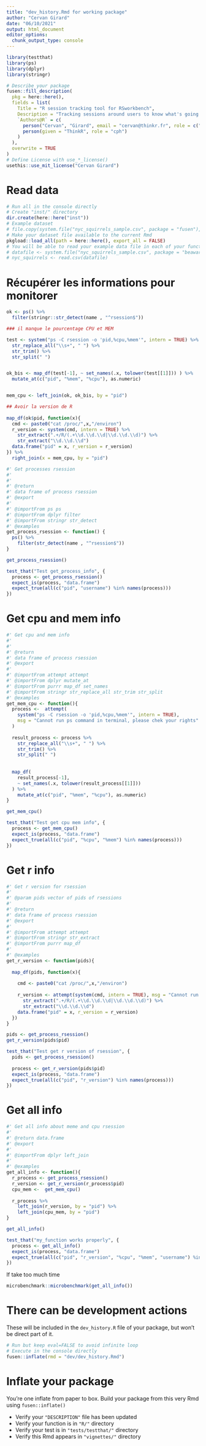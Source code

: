 ```yaml
---
title: "dev_history.Rmd for working package"
author: "Cervan Girard"
date: "06/10/2021"
output: html_document
editor_options: 
  chunk_output_type: console
---
```


```r
library(testthat)
library(ps)
library(dplyr)
library(stringr)
```

<!--
# Description of your package

This will fill the description of your package.
--> 

```r
# Describe your package
fusen::fill_description(
  pkg = here::here(),
  fields = list(
    Title = "R session tracking tool for RSworkbench",
    Description = "Tracking sessions around users to know what's going on.",
    `Authors@R` = c(
      person("Cervan", "Girard", email = "cervan@thinkr.fr", role = c("aut", "cre"), comment = c(ORCID = "0000-0002-4816-4624")),
      person(given = "ThinkR", role = "cph")
    )
  ),
  overwrite = TRUE
)
# Define License with use_*_license()
usethis::use_mit_license("Cervan Girard")
```

# Read data

<!-- Store your dataset in a directory named "inst/" at the root of your project -->
<!-- Use it for your tests in this Rmd thanks to `load_all()` to make it available
and `system.file()` to read it in your examples 
-->

```r
# Run all in the console directly
# Create "inst/" directory
dir.create(here::here("inst"))
# Example dataset
# file.copy(system.file("nyc_squirrels_sample.csv", package = "fusen"), here::here("inst"))
# Make your dataset file available to the current Rmd
pkgload::load_all(path = here::here(), export_all = FALSE)
# You will be able to read your example data file in each of your function examples and tests as follows
# datafile <- system.file("nyc_squirrels_sample.csv", package = "beaware")
# nyc_squirrels <- read.csv(datafile)
```


# Récupérer les informations pour monitorer


```r
ok <- ps() %>% 
  filter(stringr::str_detect(name , "^rsession$"))

### il manque le pourcentage CPU et MEM

test <- system("ps -C rsession -o 'pid,%cpu,%mem'", intern = TRUE) %>% 
  str_replace_all("\\s+", " ") %>%
  str_trim() %>% 
  str_split(" ") 


ok_bis <- map_df(test[-1], ~ set_names(.x, tolower(test[[1]])) ) %>% 
  mutate_at(c("pid", "%mem", "%cpu"), as.numeric)


mem_cpu <- left_join(ok, ok_bis, by = "pid") 

## Avoir la version de R
  
map_df(ok$pid, function(x){
  cmd <- paste0("cat /proc/",x,"/environ")
  r_version <- system(cmd, intern = TRUE) %>% 
    str_extract(".+/R/(.+\\d.\\d.\\d|\\d.\\d.\\d)") %>% 
    str_extract("\\d.\\d.\\d")
  data.frame("pid" = x, r_version = r_version)
}) %>% 
  right_join(x = mem_cpu, by = "pid")

```



```r
#' Get processes rsession
#'
#'
#' @return
#' data frame of process rsession
#' @export
#'
#' @importFrom ps ps
#' @importFrom dplyr filter
#' @importFrom stringr str_detect
#' @examples
get_process_rsession <- function() {
  ps() %>% 
    filter(str_detect(name , "^rsession$"))
}
```

```r
get_process_rsession()
```

```r
test_that("Test get_process_info", {
  process <- get_process_rsession()
  expect_is(process, "data.frame")
  expect_true(all(c("pid", "username") %in% names(process)))
})
```

# Get cpu and mem info

```r
#' Get cpu and mem info
#'
#'
#' @return
#' data frame of process rsession
#' @export
#'
#' @importFrom attempt attempt
#' @importFrom dplyr mutate_at
#' @importFrom purrr map_df set_names
#' @importFrom stringr str_replace_all str_trim str_split
#' @examples
get_mem_cpu <- function(){
  process <-  attempt(
    system("ps -C rsession -o 'pid,%cpu,%mem'", intern = TRUE), 
    msg = "Cannot run ps command in terminal, please chek your rights"
  )
  
  result_process <- process %>% 
    str_replace_all("\\s+", " ") %>%
    str_trim() %>% 
    str_split(" ") 
  
  
  map_df(
    result_process[-1],
    ~ set_names(.x, tolower(result_process[[1]]))
  ) %>% 
    mutate_at(c("pid", "%mem", "%cpu"), as.numeric)
}
```

```r
get_mem_cpu()
```


```r
test_that("Test get cpu mem info", {
  process <- get_mem_cpu()
  expect_is(process, "data.frame")
  expect_true(all(c("pid", "%cpu", "%mem") %in% names(process)))
})
```


# Get r info

```r
#' Get r version for rsession
#'
#' @param pids vector of pids of rsessions
#'  
#' @return
#' data frame of process rsession
#' @export
#'
#' @importFrom attempt attempt
#' @importFrom stringr str_extract
#' @importFrom purrr map_df
#'
#' @examples
get_r_version <- function(pids){
  
  map_df(pids, function(x){
    
    cmd <- paste0("cat /proc/",x,"/environ")
    
    r_version <- attempt(system(cmd, intern = TRUE), msg = "Cannot run cat of /proc/pid, please check your rights") %>% 
      str_extract(".+/R/(.+\\d.\\d.\\d|\\d.\\d.\\d)") %>% 
      str_extract("\\d.\\d.\\d")
    data.frame("pid" = x, r_version = r_version)
  }) 
}
```

```r
pids <- get_process_rsession()
get_r_version(pids$pid)
```


```r
test_that("Test get r version of rsession", {
  pids <- get_process_rsession()
  
  process <- get_r_version(pids$pid)
  expect_is(process, "data.frame")
  expect_true(all(c("pid", "r_version") %in% names(process)))
})
```

# Get all info

```r
#' Get all info about meme and cpu rsession
#'
#' @return data.frame
#' @export
#'
#' @importFrom dplyr left_join
#'
#' @examples
get_all_info <- function(){
  r_process <- get_process_rsession()
  r_version <- get_r_version(r_process$pid)
  cpu_mem <-  get_mem_cpu()
  
  r_process %>% 
    left_join(r_version, by = "pid") %>% 
    left_join(cpu_mem, by = "pid")
}
```

```r
get_all_info()
```

```r
test_that("my_function works properly", {
  process <- get_all_info()
  expect_is(process, "data.frame")
  expect_true(all(c("pid", "r_version", "%cpu", "%mem", "username") %in% names(process)))
})
```

If take too much time
```r
microbenchmark::microbenchmark(get_all_info())
```


# There can be development actions

These will be included in the `dev_history.R` file of your package, but won't be direct part of it.

```r
# Run but keep eval=FALSE to avoid infinite loop
# Execute in the console directly
fusen::inflate(rmd = "dev/dev_history.Rmd")
```


# Inflate your package

You're one inflate from paper to box.
Build your package from this very Rmd using `fusen::inflate()`

- Verify your `"DESCRIPTION"` file has been updated
- Verify your function is in `"R/"` directory
- Verify your test is in `"tests/testthat/"` directory
- Verify this Rmd appears in `"vignettes/"` directory

